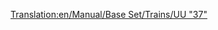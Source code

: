 [[Translation:en/Manual/Base Set/Trains/UU "37"]]
{{es/Trenes|Imagen=[[File:en/Uu37.png]]
|Nombre=UU "37"
|Precio=39.842 € (19.921 £)
|Velocidad=144 km/h (90 mph)
|Peso=101 t
|Potencia=1.750 CV (1.305 kW)
|Coste-anual=1.828 € (3.656 £)
|Diseño=1959
|Duración=20
|Capacidad=--
|Descripción=La '''UU "37"''' es la primera locomotora diésel disponible. Aporta ventajas sobre las de vapor al aunar mayor potencia y prestaciones con un menor costo operacional. Suele reemplazar rápidamente a las locomotoras de vapor en el juego por éstas características. Es superior a la [[es/Manual/Base Set/Trains/Ginzu "A4"|Ginzu"A4"]] y similar a la [[es/Manual/Base Set/Trains/SH "8P"|SH "8P"]] en prestaciones, teniendo una potencia algo mayor.
|Vida-real=Esta es una versión rebautizada de la [http://en.wikipedia.org/wiki/British_Rail_Class_37 British Rail Class 37]
}}